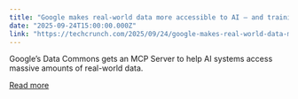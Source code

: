 ```yaml
---
title: "Google makes real-world data more accessible to AI — and training pipelines will love it"
date: "2025-09-24T15:00:00.000Z"
link: "https://techcrunch.com/2025/09/24/google-makes-real-world-data-more-accessible-to-ai-and-training-pipelines-will-love-it/"
---
```


Google’s Data Commons gets an MCP Server to help AI systems access massive amounts of real-world data.

[Read more](https://techcrunch.com/2025/09/24/google-makes-real-world-data-more-accessible-to-ai-and-training-pipelines-will-love-it/)
